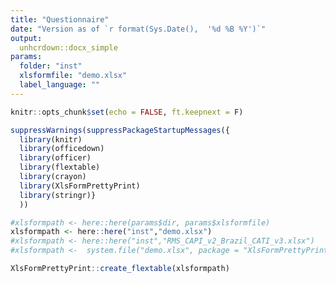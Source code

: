 ```yaml
---
title: "Questionnaire"
date: "Version as of `r format(Sys.Date(),  '%d %B %Y')`"
output:
  unhcrdown::docx_simple
params:
  folder: "inst"
  xlsformfile: "demo.xlsx"
  label_language: ""
---
```



```r
knitr::opts_chunk$set(echo = FALSE, ft.keepnext = F)

suppressWarnings(suppressPackageStartupMessages({
  library(knitr)
  library(officedown)
  library(officer)
  library(flextable)
  library(crayon)
  library(XlsFormPrettyPrint)
  library(stringr)}
  ))
```

```r
#xlsformpath <- here::here(params$dir, params$xlsformfile) 
xlsformpath <- here::here("inst","demo.xlsx") 
#xlsformpath <- here::here("inst","RMS_CAPI_v2_Brazil_CATI_v3.xlsx") 
#xlsformpath <-  system.file("demo.xlsx", package = "XlsFormPrettyPrint")
```

```r
XlsFormPrettyPrint::create_flextable(xlsformpath)
```


